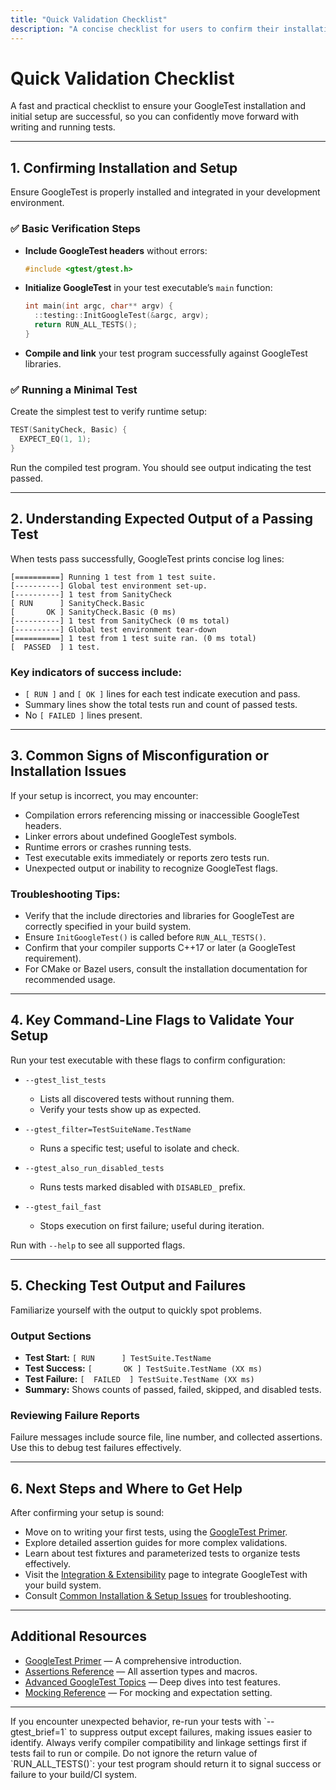 ```yaml
---
title: "Quick Validation Checklist"
description: "A concise checklist for users to confirm their installation and setup are successful, including expected outcomes for a passing test, common signs of misconfiguration, and pointers on test output."
---
```


# Quick Validation Checklist

A fast and practical checklist to ensure your GoogleTest installation and initial setup are successful, so you can confidently move forward with writing and running tests.

---

## 1. Confirming Installation and Setup

Ensure GoogleTest is properly installed and integrated in your development environment.

### ✅ Basic Verification Steps

- **Include GoogleTest headers** without errors:
  ```cpp
  #include <gtest/gtest.h>
  ```

- **Initialize GoogleTest** in your test executable’s `main` function:
  ```cpp
  int main(int argc, char** argv) {
    ::testing::InitGoogleTest(&argc, argv);
    return RUN_ALL_TESTS();
  }
  ```

- **Compile and link** your test program successfully against GoogleTest libraries.

### ✅ Running a Minimal Test

Create the simplest test to verify runtime setup:

```cpp
TEST(SanityCheck, Basic) {
  EXPECT_EQ(1, 1);
}
```

Run the compiled test program. You should see output indicating the test passed.

---

## 2. Understanding Expected Output of a Passing Test

When tests pass successfully, GoogleTest prints concise log lines:

```
[==========] Running 1 test from 1 test suite.
[----------] Global test environment set-up.
[----------] 1 test from SanityCheck
[ RUN      ] SanityCheck.Basic
[       OK ] SanityCheck.Basic (0 ms)
[----------] 1 test from SanityCheck (0 ms total)
[----------] Global test environment tear-down
[==========] 1 test from 1 test suite ran. (0 ms total)
[  PASSED  ] 1 test.
```

### Key indicators of success include:

- `[ RUN ]` and `[ OK ]` lines for each test indicate execution and pass.
- Summary lines show the total tests run and count of passed tests.
- No `[ FAILED ]` lines present.

---

## 3. Common Signs of Misconfiguration or Installation Issues

If your setup is incorrect, you may encounter:

- Compilation errors referencing missing or inaccessible GoogleTest headers.
- Linker errors about undefined GoogleTest symbols.
- Runtime errors or crashes running tests.
- Test executable exits immediately or reports zero tests run.
- Unexpected output or inability to recognize GoogleTest flags.

### Troubleshooting Tips:

- Verify that the include directories and libraries for GoogleTest are correctly specified in your build system.
- Ensure `InitGoogleTest()` is called before `RUN_ALL_TESTS()`.
- Confirm that your compiler supports C++17 or later (a GoogleTest requirement).
- For CMake or Bazel users, consult the installation documentation for recommended usage.

---

## 4. Key Command-Line Flags to Validate Your Setup

Run your test executable with these flags to confirm configuration:

- `--gtest_list_tests`

  - Lists all discovered tests without running them.
  - Verify your tests show up as expected.

- `--gtest_filter=TestSuiteName.TestName`

  - Runs a specific test; useful to isolate and check.

- `--gtest_also_run_disabled_tests`

  - Runs tests marked disabled with `DISABLED_` prefix.

- `--gtest_fail_fast`

  - Stops execution on first failure; useful during iteration.

Run with `--help` to see all supported flags.

---

## 5. Checking Test Output and Failures

Familiarize yourself with the output to quickly spot problems.

### Output Sections

- **Test Start:** `[ RUN      ] TestSuite.TestName`
- **Test Success:** `[       OK ] TestSuite.TestName (XX ms)`
- **Test Failure:** `[  FAILED  ] TestSuite.TestName (XX ms)`
- **Summary:** Shows counts of passed, failed, skipped, and disabled tests.

### Reviewing Failure Reports

Failure messages include source file, line number, and collected assertions. Use this to debug test failures effectively.

---

## 6. Next Steps and Where to Get Help

After confirming your setup is sound:

- Move on to writing your first tests, using the [GoogleTest Primer](primer.md).
- Explore detailed assertion guides for more complex validations.
- Learn about test fixtures and parameterized tests to organize tests effectively.
- Visit the [Integration & Extensibility](overview/features-and-integration/integration-overview) page to integrate GoogleTest with your build system.
- Consult [Common Installation & Setup Issues](getting-started/troubleshooting-common-issues/common-installation-issues) for troubleshooting.

---

## Additional Resources

- [GoogleTest Primer](primer.md) — A comprehensive introduction.
- [Assertions Reference](reference/assertions.md) — All assertion types and macros.
- [Advanced GoogleTest Topics](advanced.md) — Deep dives into test features.
- [Mocking Reference](reference/mocking.md) — For mocking and expectation setting.

---

<Tip>
If you encounter unexpected behavior, re-run your tests with `--gtest_brief=1` to suppress output except failures, making issues easier to identify.
</Tip>

<Note>
Always verify compiler compatibility and linkage settings first if tests fail to run or compile.
</Note>

<Warning>
Do not ignore the return value of `RUN_ALL_TESTS()`: your test program should return it to signal success or failure to your build/CI system.
</Warning>
